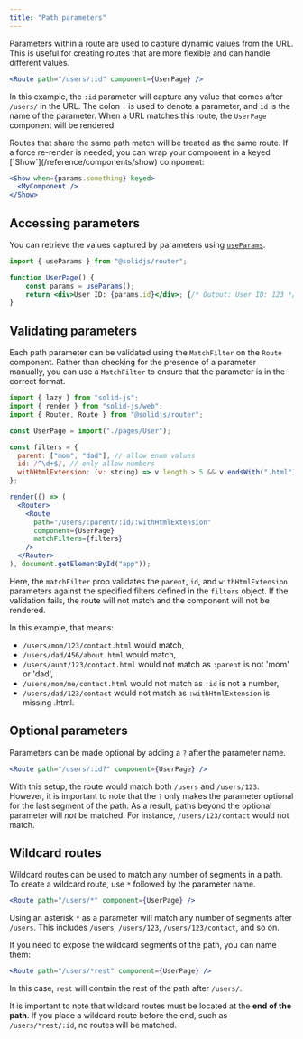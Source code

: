 ---
title: "Path parameters"
---

Parameters within a route are used to capture dynamic values from the URL. 
This is useful for creating routes that are more flexible and can handle different values.

```jsx
<Route path="/users/:id" component={UserPage} />

```

In this example, the `:id` parameter will capture any value that comes after `/users/` in the URL.
The colon `:` is used to denote a parameter, and `id` is the name of the parameter.
When a URL matches this route, the `UserPage` component will be rendered.

<Callout title="Animations & Transitions">
Routes that share the same path match will be treated as the same route.
If a force re-render is needed, you can wrap your component in a keyed [`Show`](/reference/components/show) component:

```jsx
<Show when={params.something} keyed>
  <MyComponent />
</Show>

```

</Callout>

## Accessing parameters

You can retrieve the values captured by parameters using [`useParams`](/solid-router/reference/primitives/use-params).

```jsx frame="terminal" title="http://localhost:3000/users/123"
import { useParams } from "@solidjs/router";

function UserPage() {
    const params = useParams();
    return <div>User ID: {params.id}</div>; {/* Output: User ID: 123 */}
}

```

## Validating parameters

Each path parameter can be validated using the `MatchFilter` on the `Route` component.
Rather than checking for the presence of a parameter manually, you can use a `MatchFilter` to ensure that the parameter is in the correct format.

```jsx
import { lazy } from "solid-js";
import { render } from "solid-js/web";
import { Router, Route } from "@solidjs/router";

const UserPage = import("./pages/User");

const filters = {
  parent: ["mom", "dad"], // allow enum values
  id: /^\d+$/, // only allow numbers
  withHtmlExtension: (v: string) => v.length > 5 && v.endsWith(".html"), // we want an `*.html` extension
};

render(() => (
  <Router>
    <Route
      path="/users/:parent/:id/:withHtmlExtension"
      component={UserPage}
      matchFilters={filters}
    />
  </Router>
), document.getElementById("app"));

```

Here, the `matchFilter` prop validates the `parent`, `id`, and `withHtmlExtension` parameters against the specified filters defined in the `filters` object.
If the validation fails, the route will not match and the component will not be rendered.

In this example, that means:
- `/users/mom/123/contact.html` would match,
- `/users/dad/456/about.html` would match,
- `/users/aunt/123/contact.html` would not match as `:parent` is not 'mom' or 'dad',
- `/users/mom/me/contact.html` would not match as `:id` is not a number,
- `/users/dad/123/contact` would not match as `:withHtmlExtension` is missing .html.

## Optional parameters

Parameters can be made optional by adding a `?` after the parameter name.

```jsx
<Route path="/users/:id?" component={UserPage} />

```

With this setup, the route would match both `/users` and `/users/123`.
However, it is important to note that the `?` only makes the parameter optional for the last segment of the path.
As a result, paths beyond the optional parameter will _not_ be matched.
For instance, `/users/123/contact` would not match.

## Wildcard routes

Wildcard routes can be used to match any number of segments in a path.
To create a wildcard route, use `*` followed by the parameter name.

```jsx
<Route path="/users/*" component={UserPage} />

```

Using an asterisk `*` as a parameter will match any number of segments after `/users`.
This includes `/users`, `/users/123`, `/users/123/contact`, and so on.

If you need to expose the wildcard segments of the path, you can name them:

```jsx
<Route path="/users/*rest" component={UserPage} />

```

In this case, `rest` will contain the rest of the path after `/users/`.

It is important to note that wildcard routes must be located at the **end of the path**.
If you place a wildcard route before the end, such as `/users/*rest/:id`, no routes will be matched.

